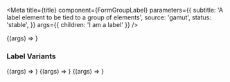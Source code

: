 

<Meta
  title={title}
  component={FormGroupLabel}
  parameters={{
    subtitle: 'A label element to be tied to a group of elements',
    source: 'gamut',
    status: 'stable',
  }}
  args={{ children: 'I am a label' }}
/>

<Canvas>
  <Story name="FormGroupLabel">{(args) => <FormGroupLabel {...args} />}</Story>
</Canvas>

<PropsTable story="FormGroupLabel" />

### Label Variants

<Canvas>
  <Story name="FormGroupLabelLarge">
    {(args) => <FormGroupLabel size="large" {...args} />}
  </Story>
  <Story name="FormGroupLabelRequired">
    {(args) => <FormGroupLabel showRequired {...args} />}
  </Story>
  <Story name="FormGroupLabeldisabled">
    {(args) => <FormGroupLabel disabled {...args} />}
  </Story>
</Canvas>
